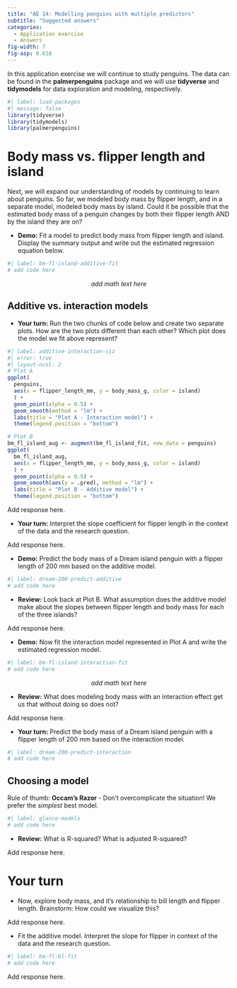 ```yaml
---
title: "AE 14: Modelling penguins with multiple predictors"
subtitle: "Suggested answers"
categories: 
  - Application exercise
  - Answers
fig-width: 7
fig-asp: 0.618
---
```


In this application exercise we will continue to study penguins.
The data can be found in the **palmerpenguins** package and we will use **tidyverse** and **tidymodels** for data exploration and modeling, respectively.

```r
#| label: load-packages
#| message: false
library(tidyverse)
library(tidymodels)
library(palmerpenguins)
```

# Body mass vs. flipper length and island

Next, we will expand our understanding of models by continuing to learn about penguins.
So far, we modeled body mass by flipper length, and in a separate model, modeled body mass by island.
Could it be possible that the estimated body mass of a penguin changes by both their flipper length AND by the island they are on?

-   **Demo:** Fit a model to predict body mass from flipper length and island. Display the summary output and write out the estimated regression equation below.

```r
#| label: bm-fl-island-additive-fit
# add code here
```

$$
add~math~text~here
$$

## Additive vs. interaction models

-   **Your turn:** Run the two chunks of code below and create two separate plots. How are the two plots different than each other? Which plot does the model we fit above represent?

```r
#| label: additive-interaction-viz
#| error: true
#| layout-ncol: 2
# Plot A
ggplot(
  penguins, 
  aes(x = flipper_length_mm, y = body_mass_g, color = island)
  ) +
  geom_point(alpha = 0.5) +
  geom_smooth(method = "lm") +
  labs(title = "Plot A - Interaction model") +
  theme(legend.position = "bottom")

# Plot B
bm_fl_island_aug <- augment(bm_fl_island_fit, new_data = penguins)
ggplot(
  bm_fl_island_aug, 
  aes(x = flipper_length_mm, y = body_mass_g, color = island)
  ) +
  geom_point(alpha = 0.5) +
  geom_smooth(aes(y = .pred), method = "lm") +
  labs(title = "Plot B - Additive model") +
  theme(legend.position = "bottom")
```

Add response here.

-   **Your turn:** Interpret the slope coefficient for flipper length in the context of the data and the research question.

Add response here.

-   **Demo:** Predict the body mass of a Dream island penguin with a flipper length of 200 mm based on the additive model.

```r
#| label: dream-200-predict-additive
# add code here
```

-   **Review:** Look back at Plot B. What assumption does the additive model make about the slopes between flipper length and body mass for each of the three islands?

Add response here.

-   **Demo:** Now fit the interaction model represented in Plot A and write the estimated regression model.

```r
#| label: bm-fl-island-interaction-fit
# add code here
```

$$
add~math~text~here
$$

-   **Review:** What does modeling body mass with an interaction effect get us that without doing so does not?

Add response here.

-   **Your turn:** Predict the body mass of a Dream island penguin with a flipper length of 200 mm based on the interaction model.

```r
#| label: dream-200-predict-interaction
# add code here
```

## Choosing a model

Rule of thumb: **Occam's Razor** - Don't overcomplicate the situation!
We prefer the *simplest* best model.

```r
#| label: glance-models
# add code here
```

-   **Review:** What is R-squared? What is adjusted R-squared?

Add response here.

# Your turn

-   Now, explore body mass, and it's relationship to bill length and flipper length.
    Brainstorm: How could we visualize this?

Add response here.

-   Fit the additive model.
    Interpret the slope for flipper in context of the data and the research question.

```r
#| label: bm-fl-bl-fit
# add code here
```

Add response here.
